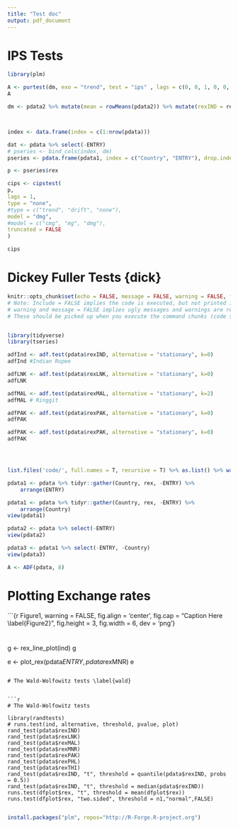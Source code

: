 ```yaml
---
title: "Test doc"
output: pdf_document
---
```


# IPS Tests \label{IPS}

```r

library(plm)

A <- purtest(dm, exo = "trend", test = "ips" , lags = c(0, 0, 1, 0, 0, 0, 1), pmax = 10, ips.stat ="Ztbar")
A

dm <- pdata2 %>% mutate(mean = rowMeans(pdata2)) %>% mutate(rexIND = rexIND - mean, rexLNK = rexLNK - mean, rexMAL = rexMAL - mean, rexMNR = rexMNR - mean, rexPAK = rexPAK - mean, rexPHL = rexPHL - mean, rexTHI = rexTHI - mean) %>% select(-mean)



index <- data.frame(index = c(1:nrow(pdata))) 

dat <- pdata %>% select(-ENTRY)
# pseries <- bind_cols(index, dm)
pseries <- pdata.frame(pdata1, index = c("Country", "ENTRY"), drop.index = TRUE, row.names=TRUE)

p <- pseries$rex  

cips <- cipstest(
p,
lags = 1,
type = "none",
#type = c("trend", "drift", "none"),
model = "dmg",
#model = c("cmg", "mg", "dmg"),
truncated = FALSE
)

cips

```



# Dickey Fuller Tests {dick}
```r
knitr::opts_chunk$set(echo = FALSE, message = FALSE, warning = FALSE, fig.width = 6, fig.height = 5, fig.pos="H", fig.pos = 'H')
# Note: Include = FALSE implies the code is executed, but not printed in your pdf.
# warning and message = FALSE implies ugly messages and warnings are removed from your pdf.
# These should be picked up when you execute the command chunks (code sections below) in your rmd, not printed in your paper!


library(tidyverse)
library(tseries)

adfInd <- adf.test(pdata$rexIND, alternative = "stationary", k=0)
adfInd #Indian Rupee

adfLNK <- adf.test(pdata$rexLNK, alternative = "stationary", k=0)
adfLNK

adfMAL <- adf.test(pdata$rexMAL, alternative = "stationary", k=2)
adfMAL # Ringgit

adfPAK <- adf.test(pdata$rexPAK, alternative = "stationary", k=0)
adfPAK

adfPAK <- adf.test(pdata$rexPAK, alternative = "stationary", k=0)
adfPAK




list.files('code/', full.names = T, recursive = T) %>% as.list() %>% walk(~source(.))

pdata1 <- pdata %>% tidyr::gather(Country, rex, -ENTRY) %>% 
    arrange(ENTRY)

pdata1 <- pdata %>% tidyr::gather(Country, rex, -ENTRY) %>% 
    arrange(Country)
view(pdata1)

pdata2 <- pdata %>% select(-ENTRY)
view(pdata2)

pdata3 <- pdata1 %>% select(-ENTRY, -Country)
view(pdata3)

A <- ADF(pdata, 8)

```

# Plotting Exchange rates \label{plot}


```{r Figure1, warning =  FALSE, fig.align = 'center', fig.cap = "Caption Here \\label{Figure2}", fig.height = 3, fig.width = 6, dev = 'png'}

# 
g <- rex_line_plot(ind) 
g

e <- plot_rex(pdata$ENTRY,pdata$rexMNR) 
e
```

# The Wald-Wolfowitz tests \label{wald}


```r
# The Wald-Wolfowitz tests

library(randtests)
# runs.test(ind, alternative, threshold, pvalue, plot)
rand_test(pdata$rexIND)
rand_test(pdata$rexLNK)
rand_test(pdata$rexMAL)
rand_test(pdata$rexMNR)
rand_test(pdata$rexPAK)
rand_test(pdata$rexPHL)
rand_test(pdata$rexTHI)
rand_test(pdata$rexIND, "t", threshold = quantile(pdata$rexIND, probs = 0.5))
rand_test(pdata$rexIND, "t", threshold = median(pdata$rexIND))
runs.test(dfplot$rex, "t", threshold = mean(dfplot$rex))
runs.test(dfplot$rex, "two.sided", threshold = n1,"normal",FALSE)


```
```r
install.packages("plm", repos="http://R-Forge.R-project.org")
```


